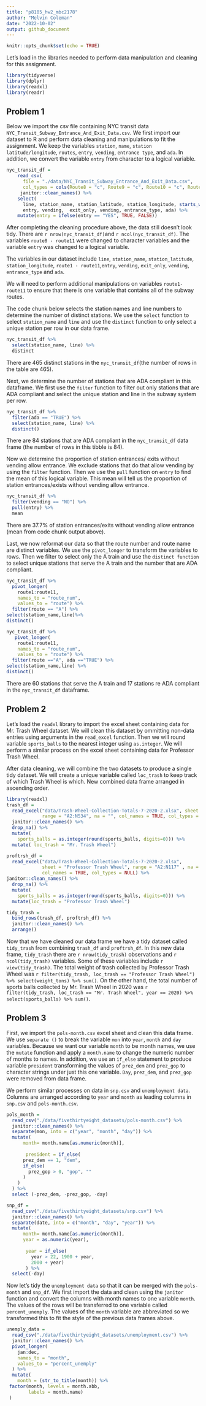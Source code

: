 ```yaml
---
title: "p8105_hw2_mbc2178"
author: "Melvin Coleman"
date: "2022-10-02"
output: github_document
---
```


```r
knitr::opts_chunk$set(echo = TRUE)
```

Let's load in the libraries needed to perform data manipulation and cleaning for this assignment.
```r
library(tidyverse)
library(dplyr)
library(readxl)
library(readr)
```

## Problem 1

Below we import the csv file containing NYC transit data `NYC_Transit_Subway_Entrance_And_Exit_Data.csv`. We first import our dataset to R and perform data cleaning and manipulations to fit the assignment. We keep the variables 
`station`, `name`, `station latitude/longitude`, `routes`, `entry`, `vending`, `entrance type`, and `ada`. 
In addition, we convert the variable `entry` from character to a logical variable. 

```r
nyc_transit_df = 
    read_csv(
      file = "./data/NYC_Transit_Subway_Entrance_And_Exit_Data.csv",
      col_types = cols(Route8 = "c", Route9 = "c", Route10 = "c", Route11 = "c")) %>%
     janitor::clean_names() %>%
    select(
      line, station_name, station_latitude, station_longitude, starts_with("route"),
      entry, vending,  exit_only, vending, entrance_type, ada) %>%
    mutate(entry = ifelse(entry == "YES", TRUE, FALSE))
```

After completing the cleaning procedure above, the data still doesn't look tidy.
There are `r nrow(nyc_transit_df)`and `r ncol(nyc_transit_df)`. The variables `route8 - route11`
were changed to character variables and the variable `entry` was changed to a logical variable. 

The variables in our dataset include `line`, `station_name`, `station_latitude`, `station_longitude`,
`route1 - route11`,`entry`, `vending`, `exit_only`, `vending`, `entrance_type` and `ada`. 

We will need to perform additional manipulations on variables `route1-route11` to ensure that there is one variable that
contains all of the subway routes. 

The code chunk below selects the station names and line numbers to determine the number of distinct stations. We 
use the `select` function to select `station_name` and `line` and use the `distinct` function to only select a unique 
station per row in our data frame. 

```r
nyc_transit_df %>% 
  select(station_name, line) %>% 
  distinct
```
There are 465 distinct stations in the `nyc_transit_df`(the number of rows in the table are 465).

Next, we determine the number of stations that are ADA compliant in this dataframe. We first use the 
`filter` function to filter out only stations that are ADA compliant and select the unique 
station and line in the subway system per row. 


```r
nyc_transit_df %>% 
  filter(ada == "TRUE") %>% 
  select(station_name, line) %>% 
  distinct()
```
 There are 84 stations that are ADA compliant in the `nyc_transit_df` data frame (the number of rows in this tibble is 84).

Now we determine the proportion of station entrances/ exits without vending allow entrance. We exclude stations that 
do that allow vending by using the `filter` function. Then we use the `pull` function on `entry` to find the mean of 
this logical variable. This mean will tell us the proportion of station entrances/exists without vending allow entrance. 

```r
nyc_transit_df %>%
  filter(vending == "NO") %>% 
  pull(entry) %>% 
  mean
```

There are 37.7% of station entrances/exits without vending allow entrance (mean from code chunk output above). 

Last, we now reformat our data so that the route number and route name are distinct variables. We use the `pivot_longer` to 
transform the variables to rows. Then we filter to select only the A train and use the `distinct function` to select 
unique stations that serve the A train and the number that are ADA compliant. 

```r
nyc_transit_df %>%
  pivot_longer(
    route1:route11,
    names_to = "route_num",
    values_to = "route") %>% 
  filter(route == "A") %>%
select(station_name,line)%>%
distinct()

nyc_transit_df %>%
   pivot_longer(
    route1:route11,
    names_to = "route_num",
    values_to = "route") %>% 
  filter(route =="A", ada =="TRUE") %>%
select(station_name,line) %>%
distinct()
```
There are 60 stations that serve the A train and 17 stations re ADA compliant in the `nyc_transit_df` dataframe.

## Problem 2 

Let's load the `readxl` library to import the excel sheet containing data for Mr. Trash Wheel dataset. 
We will clean this dataset by ommitting non-data entries using arguments in the `read_excel` 
function. Then we will round variable `sports_balls` to the nearest integer using `as.integer`.
We will perform a similar process on the excel sheet containing data for Professor Trash Wheel. 

After data cleaning, we will combine the two datasets to produce a single tidy dataset. 
We will create a unique variable called `loc_trash` to keep track of which Trash Wheel is which. 
New combined data frame arranged in ascending order. 


```r
library(readxl)
trash_df = 
  read_excel("data/Trash-Wheel-Collection-Totals-7-2020-2.xlsx", sheet = "Mr. Trash Wheel", 
             range = "A2:N534", na = "", col_names = TRUE, col_types = NULL) %>%
  janitor::clean_names() %>% 
  drop_na() %>% 
  mutate(
    sports_balls = as.integer(round(sports_balls, digits=0))) %>% 
  mutate( loc_trash = "Mr. Trash Wheel")
```

```r
proftrsh_df =
  read_excel("data/Trash-Wheel-Collection-Totals-7-2020-2.xlsx", 
             sheet = "Professor Trash Wheel", range = "A2:N117" , na = "",
             col_names = TRUE, col_types = NULL) %>% 
janitor::clean_names() %>% 
  drop_na() %>% 
  mutate(
    sports_balls = as.integer(round(sports_balls, digits=0))) %>% 
  mutate(loc_trash = "Professor Trash Wheel")
```
 

```r
tidy_trash =
  bind_rows(trash_df, proftrsh_df) %>% 
  janitor::clean_names() %>% 
  arrange()
```

Now that we have cleaned our data frame we have a tidy dataset called `tidy_trash` from
combining `trash_df` and `proftrsh_df`. In this new data frame, `tidy_trash` there are 
`r nrow(tidy_trash)` observations and `r ncol(tidy_trash)` variables. Some of these variables include 
`r view(tidy_trash)`. 
The total weight of trash collected by Professor Trash Wheel was 
`r filter(tidy_trash, loc_trash == "Professor Trash Wheel") %>% select(weight_tons) %>% sum()`.
On the other hand,  the total number of sports balls collected by Mr. Trash Wheel in 2020
was `r filter(tidy_trash, loc_trash == "Mr. Trash Wheel", year == 2020) %>% select(sports_balls) %>% sum()`.

## Problem 3

First, we import the `pols-month.csv` excel sheet and clean this data frame. We 
use `separate ()` to break the variable `mon` into `year`, `month` and `day`
variables. Because we want our variable `month` to be month names, we 
use the `mutate` function and apply a `month.name` to change the numeric 
number of months to names. In addition, we use an `if_else` statement to 
produce variable `president` transforming the values of `prez_dem` and 
`prez_gop` to character strings under just this one variable. `Day`, `prez_dem`,
and `prez_gop` were removed from data frame. 

We perform similar processes on data in `snp.csv` and `unemployment data`. Columns are 
arranged according to `year` and `month` as leading columns in `snp.csv` and `pols-month.csv`. 

```r
pols_month = 
  read_csv("./data/fivethirtyeight_datasets/pols-month.csv") %>% 
  janitor::clean_names() %>% 
  separate(mon, into = c("year", "month", "day")) %>% 
  mutate(
      month= month.name[as.numeric(month)],
     
       president = if_else(
      prez_dem == 1, "dem",
      if_else(
        prez_gop > 0, "gop", ""
      )
    )
  ) %>%
  select (-prez_dem, -prez_gop, -day)

snp_df = 
  read_csv("./data/fivethirtyeight_datasets/snp.csv") %>% 
  janitor::clean_names() %>% 
  separate(date, into = c("month", "day", "year")) %>% 
  mutate(
      month= month.name[as.numeric(month)],
      year = as.numeric(year),
      
       year = if_else(
         year > 22, 1900 + year,
         2000 + year)
       ) %>% 
  select(-day)  
```

Now let's tidy the `unemployment data` so that it can be merged with the `pols-month` 
and `snp_df`. We first import the data and clean using the `janitor` function 
and convert the columns with month names to one variable `month`. The values of the 
rows will be transferred to one variable called `percent_unemply`. The values of the 
`month` variable are abbreviated so we transformed this to fit the style of the 
previous data frames above. 

```r
unemply_data = 
  read_csv("./data/fivethirtyeight_datasets/unemployment.csv") %>%
  janitor::clean_names() %>% 
  pivot_longer(
    jan:dec,
    names_to = "month",
    values_to = "percent_unemply"
  ) %>% 
  mutate(
    month = (str_to_title(month)) %>% 
 factor(month, levels = month.abb, 
        labels = month.name)
 ) 
     
```



